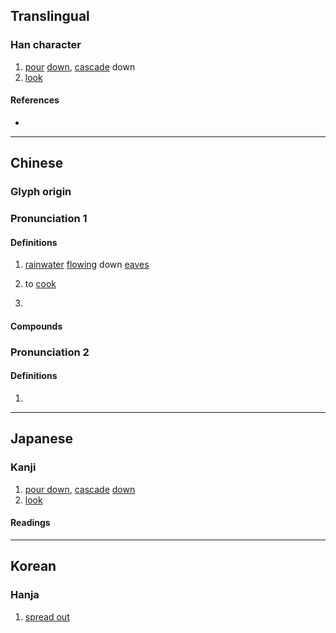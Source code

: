 {{character info}}
==Translingual==

===Han character===
{{Han char|rn=85|rad=水|as=14|sn=17|four=34147|canj=ETOE|ids=⿰氵蒦}}

# [[pour]] [[down]], [[cascade]] down
# [[look]]

====References====
* {{Han ref|kx=0656.210|dkj=18517|dj=1067.050|hdz=31752.170|uh=6FE9|ud=28649|bh=C0E2|bd=49378}}

----

==Chinese==
{{zh-forms|s=濩|alt=擭}}

===Glyph origin===
{{Han etym}}

===Pronunciation 1===
{{zh-pron
|m=huò,hù
|c=wok6,wu6
|mc=2
|oc=2
|ma=
|cat=
}}

====Definitions====
{{zh-hanzi}}

# {{zh-obsolete}} [[rainwater]] [[flow]]ing down [[eaves]]
# {{zh-obsolete}} to [[cook]]
# {{zh-used|濩落}}

====Compounds====
{{zh-der|布濩|柏濩|濩落}}

===Pronunciation 2===
{{zh-pron
|m=hù
|c=wu6
|mc=1
|oc=1
|ma=
|cat=
}}

====Definitions====
{{zh-hanzi}}

# {{zh-used|布濩|tr=bùhù}}

----

==Japanese==

===Kanji===
{{ja-kanji|grade=|rs=水14}}

# [[pour down]], [[cascade]] [[down]]
# [[look]]

====Readings====
{{ja-readings
|goon=がく<ぐわく, ご
|kanon=かく<くわく, こ
|kanyoon=わく
}}

----

==Korean==

===Hanja===
{{ko-hanja|hangeul=호|eumhun=}}

# [[spread out]]